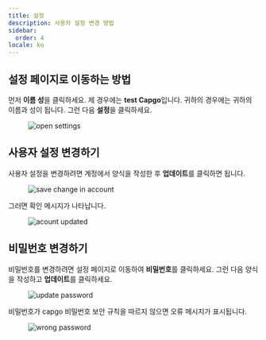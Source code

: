 ```yaml
---
title: 설정
description: 사용자 설정 변경 방법
sidebar:
  order: 4
locale: ko
---
```


## 설정 페이지로 이동하는 방법

먼저 **이름 성**을 클릭하세요. 제 경우에는 **test Capgo**입니다. 귀하의 경우에는 귀하의 이름과 성이 됩니다. 그런 다음 **설정**을 클릭하세요.

<figure><img src="/settings-go.webp" alt="open settings" /><figcaption></figcaption></figure>

## 사용자 설정 변경하기

사용자 설정을 변경하려면 계정에서 양식을 작성한 후 **업데이트**를 클릭하면 됩니다.

<figure><img src="/account-save.webp" alt="save change in account" /><figcaption></figcaption></figure>

그러면 확인 메시지가 나타납니다.

<figure><img src="/account-updated.webp" alt="acount updated" /><figcaption></figcaption></figure>

## 비밀번호 변경하기

비밀번호를 변경하려면 설정 페이지로 이동하여 **비밀번호**를 클릭하세요. 그런 다음 양식을 작성하고 **업데이트**를 클릭하세요.

<figure><img src="/update-passwd.webp" alt="update password" /><figcaption></figcaption></figure>

비밀번호가 capgo 비밀번호 보안 규칙을 따르지 않으면 오류 메시지가 표시됩니다.

<figure><img src="/passwd-error.webp" alt="wrong password" /><figcaption></figcaption></figure>